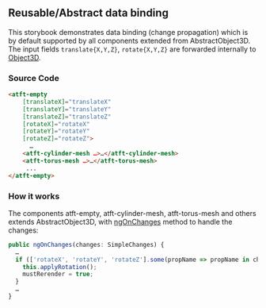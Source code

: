 
<Meta title="Object/Abstract"/>

## Reusable/Abstract data binding

This storybook demonstrates data binding (change propagation) which is by default supported by all components extended from AbstractObject3D.
The input fields `translate{X,Y,Z}`, `rotate{X,Y,Z}` are forwarded internally to [Object3D](https://threejs.org/docs/#api/en/core/Object3D).

### Source Code

```html
<atft-empty
    [translateX]="translateX"
    [translateY]="translateY"
    [translateZ]="translateZ"
    [rotateX]="rotateX"
    [rotateY]="rotateY"
    [rotateZ]="rotateZ">
      …
    <atft-cylinder-mesh …>…</atft-cylinder-mesh>
    <atft-torus-mesh …>…</atft-torus-mesh>
     ...
</atft-empty>
```

### How it works

The components atft-empty, atft-cylinder-mesh, atft-torus-mesh and others extends AbstractObject3D, with [ngOnChanges](https://angular.io/api/core/OnChanges) method to handle the changes:

```typescript
public ngOnChanges(changes: SimpleChanges) {
  …
  if (['rotateX', 'rotateY', 'rotateZ'].some(propName => propName in changes)) {
    this.applyRotation();
    mustRerender = true;
  }
  …
}
```
